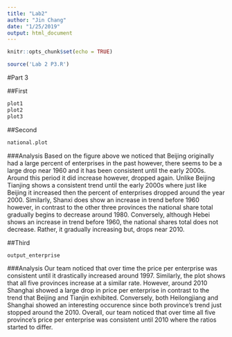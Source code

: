 ```yaml
---
title: "Lab2"
author: "Jin Chang"
date: "1/25/2019"
output: html_document
---
```


```r
knitr::opts_chunk$set(echo = TRUE)

source('Lab 2 P3.R')
```

#Part 3

##First
```r
plot1
plot2
plot3
```

##Second
```r
national.plot
```

###Analysis
Based on the figure above we noticed that Beijing originally had a large percent of enterprises in the past however, there seems to be a large drop near 1960 and it has been consistent until the early 2000s. Around this period it did increase however, dropped again. Unlike Beijing Tianjing shows a consistent trend until the early 2000s where just like Beijing it increased then the percent of enterprises dropped around the year 2000. Similarly, Shanxi does show an increase in trend before 1960 however, in contrast to the other three provinces the national share total gradually begins to decrease around 1980. Conversely, although Hebei shows an increase in trend before 1960, the national shares total does not decrease. Rather, it gradually increasing but, drops near 2010.

##Third
```r
output_enterprise
```

###Analysis
Our team noticed that over time the price per enterprise was consistent until it drastically increased around 1997. Similarly, the plot shows that all five provinces increase at a similar rate. However, around 2010 Shanghai showed a large drop in price per enterprise in contrast to the trend that Beijing and Tianjin exhibited. Conversely, both Heilongjiang and Shanghai showed an interesting occurence since both province's trend just stopped around the 2010. Overall, our team noticed that over time all five province's price per enterprise was consistent until 2010 where the ratios started to differ.


